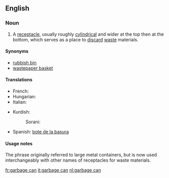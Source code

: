 ==English==

===Noun===
{{en-noun|sg=[[garbage]] [[can]]}}

# A [[receptacle]], usually roughly [[cylindrical]] and wider at the top then at the bottom, which serves as a place to [[discard]] [[waste]] materials.

====Synonyms====
* [[rubbish bin]]
* [[wastepaper basket]]

====Translations====
{{trans-top|A receptacle, which serves as a place to discard waste materials.}}
* French: {{t+|fr|poubelle|m}}
* Hungarian: {{t-|hu|szemétvödör}}
* Italian: {{t+|it|secchio delle immondizie}}
{{trans-mid}}
* Kurdish:
*: Sorani: {{t|ku|ته‌نه‌که‌ی خۆڵ|tr=tenekei xoll|sc=KUchar}}
* Spanish: [[bote de la basura]]
{{trans-bottom}}

====Usage notes====
The phrase originally referred to large metal containers, but is now used interchangeably with other names of receptacles for waste materials.

[[fr:garbage can]]
[[it:garbage can]]
[[nl:garbage can]]